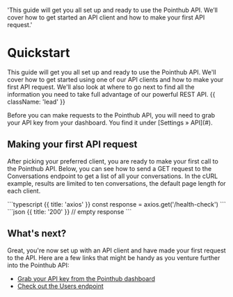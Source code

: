  'This guide will get you all set up and ready to use the Pointhub API. We’ll cover how to get started an API client and how to make your first API request.'

# Quickstart

This guide will get you all set up and ready to use the Pointhub API. We'll cover how to get started using one of our API clients and how to make your first API request. We'll also look at where to go next to find all the information you need to take full advantage of our powerful REST API. {{ className: 'lead' }}

<Note>
  Before you can make requests to the Pointhub API, you will need to grab your
  API key from your dashboard. You find it under [Settings &raquo; API](#).
</Note>

## Making your first API request

After picking your preferred client, you are ready to make your first call to the Pointhub API. Below, you can see how to send a GET request to the Conversations endpoint to get a list of all your conversations. In the cURL example, results are limited to ten conversations, the default page length for each client.

<CodeGroup title="Request" tag="GET" label="/health-check">
```typescript {{ title: 'axios' }}
const response = axios.get('/health-check')
```
</CodeGroup>
<CodeGroup title="Response">
```json {{ title: '200' }}
// empty response
```
</CodeGroup>

## What's next?

Great, you're now set up with an API client and have made your first request to the API. Here are a few links that might be handy as you venture further into the Pointhub API:

- [Grab your API key from the Pointhub dashboard](#)
- [Check out the Users endpoint](/users)
